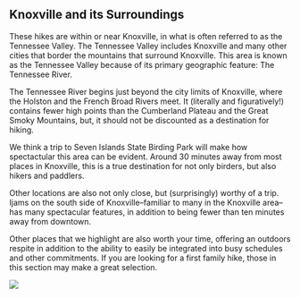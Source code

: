 ## Knoxville and its Surroundings

These hikes are within or near Knoxville, in what is often referred to as the Tennessee Valley. The Tennessee Valley includes Knoxville and many other cities that border the mountains that surround Knoxville. This area is known as the Tennessee Valley because of its primary geographic feature: The Tennessee River.

The Tennessee River begins just beyond the city limits of Knoxville, where the Holston and the French Broad Rivers meet. It (literally and figuratively!) contains fewer high points than the Cumberland Plateau and the Great Smoky Mountains, but, it should not be discounted as a destination for hiking.

We think a trip to Seven Islands State Birding Park will make how spectactular this area can be evident. Around 30 minutes away from most places in Knoxville, this is a true destination for not only birders, but also hikers and paddlers. 

Other locations are also not only close, but (surprisingly) worthy of a trip. Ijams on the south side of Knoxville–familiar to many in the Knoxville area–has many spectacular features, in addition to being fewer than ten minutes away from downtown. 

Other places that we highlight are also worth your time, offering an outdoors respite in addition to the ability to easily be integrated into busy schedules and other commitments. If you are looking for a first family hike, those in this section may make a great selection.

![](maps/Knoxville_Region_v1.jpg)
